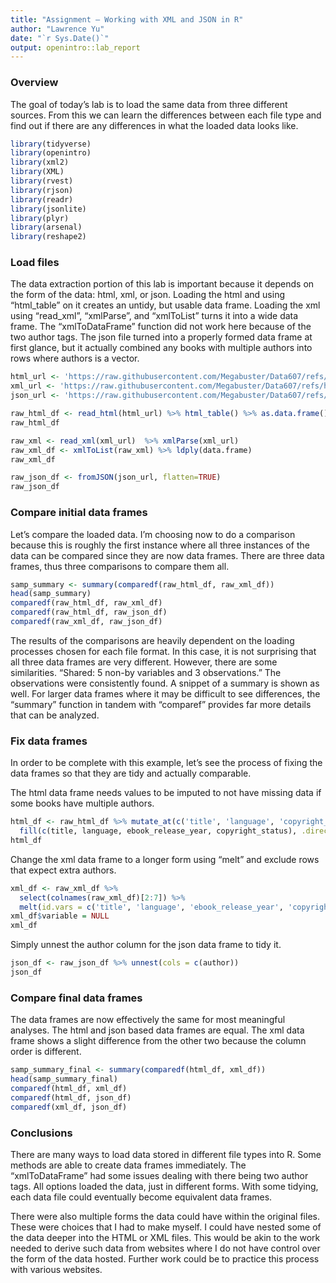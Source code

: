 ---
title: "Assignment – Working with XML and JSON in R"
author: "Lawrence Yu"
date: "`r Sys.Date()`"
output: openintro::lab_report
---

### Overview

The goal of today's lab is to load the same data from three different sources. From this we can learn the differences between each file type and find out if there are any differences in what the loaded data looks like.

```{r load-packages, message=FALSE}
library(tidyverse)
library(openintro)
library(xml2)
library(XML)
library(rvest)
library(rjson)
library(readr)
library(jsonlite)
library(plyr)
library(arsenal)
library(reshape2)
```


### Load files

The data extraction portion of this lab is important because it depends on the form of the data: html, xml, or json. Loading the html and using "html_table" on it creates an untidy, but usable data frame. Loading the xml using "read_xml", "xmlParse", and "xmlToList" turns it into a wide data frame. The "xmlToDataFrame" function did not work here because of the two author tags. The json file turned into a properly formed data frame at first glance, but it actually combined any books with multiple authors into rows where authors is a vector. 
```{r load-files}
html_url <- 'https://raw.githubusercontent.com/Megabuster/Data607/refs/heads/main/data/assignment6/books.html'
xml_url <- 'https://raw.githubusercontent.com/Megabuster/Data607/refs/heads/main/data/assignment6/books.xml'
json_url <- 'https://raw.githubusercontent.com/Megabuster/Data607/refs/heads/main/data/assignment6/books.json'

raw_html_df <- read_html(html_url) %>% html_table() %>% as.data.frame()
raw_html_df

raw_xml <- read_xml(xml_url)  %>% xmlParse(xml_url)
raw_xml_df <- xmlToList(raw_xml) %>% ldply(data.frame)
raw_xml_df

raw_json_df <- fromJSON(json_url, flatten=TRUE)
raw_json_df
```

### Compare initial data frames

Let's compare the loaded data. I'm choosing now to do a comparison because this is roughly the first instance where all three instances of the data can be compared since they are now data frames. There are three data frames, thus three comparisons to compare them all. 
```{r compare-df}
samp_summary <- summary(comparedf(raw_html_df, raw_xml_df))
head(samp_summary)
comparedf(raw_html_df, raw_xml_df)
comparedf(raw_html_df, raw_json_df)
comparedf(raw_xml_df, raw_json_df)
```

The results of the comparisons are heavily dependent on the loading processes chosen for each file format. In this case, it is not surprising that all three data frames are very different. However, there are some similarities. "Shared: 5 non-by variables and 3 observations." The observations were consistently found. A snippet of a summary is shown as well. For larger data frames where it may be difficult to see differences, the "summary" function in tandem with "comparef" provides far more details that can be analyzed. 

### Fix data frames

In order to be complete with this example, let's see the process of fixing the data frames so that they are tidy and actually comparable.

The html data frame needs values to be imputed to not have missing data if some books have multiple authors.
```{r fix-html}
html_df <- raw_html_df %>% mutate_at(c('title', 'language', 'copyright_status'), ~na_if(., '')) %>% 
  fill(c(title, language, ebook_release_year, copyright_status), .direction = 'down')
html_df
```

Change the xml data frame to a longer form using "melt" and exclude rows that expect extra authors.
```{r fix-xml}
xml_df <- raw_xml_df %>%
  select(colnames(raw_xml_df)[2:7]) %>%
  melt(id.vars = c('title', 'language', 'ebook_release_year', 'copyright_status'), value.name = 'author', na.rm = TRUE) 
xml_df$variable = NULL 
xml_df
```

Simply unnest the author column for the json data frame to tidy it.
```{r fix-json}
json_df <- raw_json_df %>% unnest(cols = c(author))
json_df
```

### Compare final data frames

The data frames are now effectively the same for most meaningful analyses. The html and json based data frames are equal. The xml data frame shows a slight difference from the other two because the column order is different. 
```{r compare-final}
samp_summary_final <- summary(comparedf(html_df, xml_df))
head(samp_summary_final)
comparedf(html_df, xml_df)
comparedf(html_df, json_df)
comparedf(xml_df, json_df)
```

### Conclusions

There are many ways to load data stored in different file types into R. Some methods are able to create data frames immediately. The "xmlToDataFrame" had some issues dealing with there being two author tags. All options loaded the data, just in different forms. With some tidying, each data file could eventually become equivalent data frames.

There were also multiple forms the data could have within the original files. These were choices that I had to make myself. I could have nested some of the data deeper into the HTML or XML files. This would be akin to the work needed to derive such data from websites where I do not have control over the form of the data hosted. Further work could be to practice this process with various websites.

